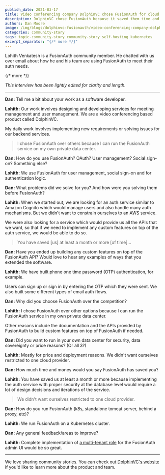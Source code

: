 ```yaml
---
publish_date: 2021-03-17 
title: Video conferencing company DolphinVC chose FusionAuth for cloud independence
description: DolphinVC chose FusionAuth because it saved them time and they could run it wherever they wanted. They didn't want to be restricted to a single cloud provider.
authors: Dan Moore
image: /img/blogs/dolphinvc-fusionauth/video-conferencing-company-dolphinvc-chose-fusionauth-for-cloud-independence-header-image.png
categories: community-story
tags: topic-community-story community-story self-hosting kubernetes
excerpt_separator: "{/* more */}"
---
```


Lohith Venkatesh is a FusionAuth community member. He chatted with us over email about how he and his team are using FusionAuth to meet their auth needs. 

{/* more */}

*This interview has been lightly edited for clarity and length.*

-------

**Dan:** Tell me a bit about your work as a software developer.

**Lohith:** Our work involves designing and developing services for meeting management and user management. We are a video conferencing based product called DolphinVC. 

My daily work involves implementing new requirements or solving issues for our backend services. 

> I chose FusionAuth over others because I can run the FusionAuth service on my own private data center.

**Dan:** How do you use FusionAuth? OAuth? User management? Social sign-on? Something else?

**Lohith:** We use FusionAuth for user management, social sign-on and for authentication logic.

**Dan:** What problems did we solve for you? And how were you solving them before FusionAuth?

**Lohith:** When we started out, we are looking for an auth service similar to Amazon Cognito which would manage users and also handle many auth mechanisms. But we didn't want to constrain ourselves to an AWS service. 

We were also looking for a service which would provide us all the APIs that we want, so that if we need to implement any custom features on top of the auth service, we would be able to do so.

> You have saved [us] at least a month or more [of time]...

**Dan:** Have you ended up building any custom features on top of the FusionAuth API? Would love to hear any examples of ways that you extended the software.

**Lohith:** We have built phone one time password (OTP) authentication, for example. 

Users can sign up or sign in by entering the OTP which they were sent. We also built some different types of email auth flows. 

**Dan:** Why did you choose FusionAuth over the competition?

**Lohith:** I chose FusionAuth over other options because I can run the FusionAuth service in my own private data center. 

Other reasons include the documentation and the APIs provided by FusionAuth to build custom features on top of FusionAuth if needed.

**Dan:** Did you want to run in your own data center for security, data sovereignty or price reasons? (Or all 3?)

**Lohith:** Mostly for price and deployment reasons. We didn't want ourselves restricted to one cloud provider. 

**Dan:** How much time and money would you say FusionAuth has saved you?

**Lohith:** You have saved us at least a month or more because implementing the auth service with proper security at the database level would require a lot of design decisions and iterations of the service.

> We didn't want ourselves restricted to one cloud provider. 

**Dan:** How do you run FusionAuth (k8s, standalone tomcat server, behind a proxy, etc)?

**Lohith:** We run FusionAuth on a Kubernetes cluster. 

**Dan:** Any general feedback/areas to improve?

**Lohith:** Complete implementation of [a multi-tenant role](https://github.com/FusionAuth/fusionauth-issues/issues/91) for the FusionAuth admin UI would be so great. 

-------

We love sharing community stories. You can check out [DolphinVC's website](https://meet.dolphinvc.com/) if you'd like to learn more about the product and team.
